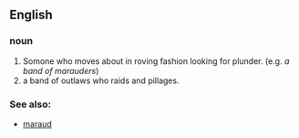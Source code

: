 == English ==

=== noun ===
# Somone who moves about in roving fashion looking for plunder. (e.g. ''a band of marauders'')
# a band of outlaws who raids and pillages.

=== See also: ===
*[[maraud]]